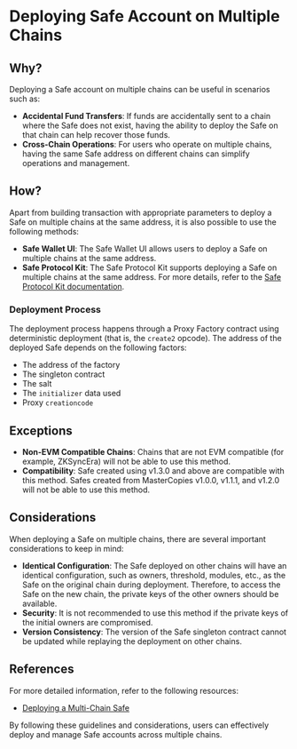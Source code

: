 # Deploying Safe Account on Multiple Chains

## Why?

Deploying a Safe account on multiple chains can be useful in scenarios such as:

- **Accidental Fund Transfers**: If funds are accidentally sent to a chain where the Safe does not exist, having the ability to deploy the Safe on that chain can help recover those funds.
- **Cross-Chain Operations**: For users who operate on multiple chains, having the same Safe address on different chains can simplify operations and management.

## How?

Apart from building transaction with appropriate parameters to deploy a Safe on multiple chains at the same address, it is also possible to use the following methods:

- **Safe Wallet UI**: The Safe Wallet UI allows users to deploy a Safe on multiple chains at the same address.
- **Safe Protocol Kit**: The Safe Protocol Kit supports deploying a Safe on multiple chains at the same address. For more details, refer to the [Safe Protocol Kit documentation](https://docs.safe.global/sdk/protocol-kit/guides/multichain-safe-deployment).

### Deployment Process

The deployment process happens through a Proxy Factory contract using deterministic deployment (that is, the `create2` opcode). The address of the deployed Safe depends on the following factors:

- The address of the factory
- The singleton contract
- The salt
- The `initializer` data used
- Proxy `creationcode`

## Exceptions

- **Non-EVM Compatible Chains**: Chains that are not EVM compatible (for example, ZKSyncEra) will not be able to use this method.
- **Compatibility**: Safe created using v1.3.0 and above are compatible with this method. Safes created from MasterCopies v1.0.0, v1.1.1, and v1.2.0 will not be able to use this method.

## Considerations

When deploying a Safe on multiple chains, there are several important considerations to keep in mind:

- **Identical Configuration**: The Safe deployed on other chains will have an identical configuration, such as owners, threshold, modules, etc., as the Safe on the original chain during deployment. Therefore, to access the Safe on the new chain, the private keys of the other owners should be available.
- **Security**: It is not recommended to use this method if the private keys of the initial owners are compromised.
- **Version Consistency**: The version of the Safe singleton contract cannot be updated while replaying the deployment on other chains.

## References

For more detailed information, refer to the following resources:

- [Deploying a Multi-Chain Safe](https://help.safe.global/en/articles/222612-deploying-a-multi-chain-safe)

By following these guidelines and considerations, users can effectively deploy and manage Safe accounts across multiple chains.